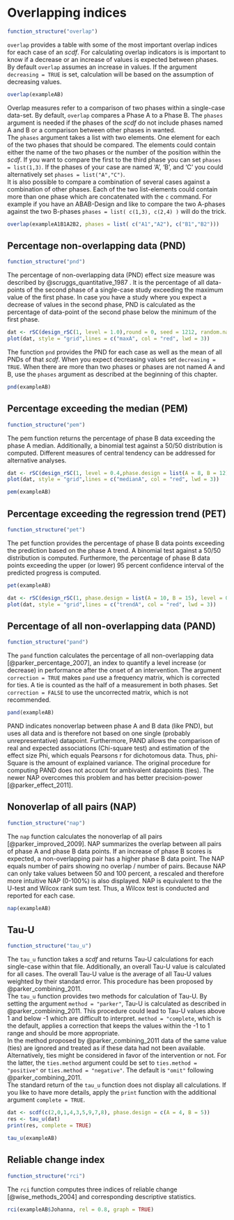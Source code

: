 
# Overlapping indices

```r
function_structure("overlap")
```

`overlap` provides a table with some of the most important overlap indices for each case of an *scdf*. For calculating overlap indicators is is important to know if a decrease or an increase of values is expected between phases. By default `overlap` assumes an increase in values. If the argument `decreasing = TRUE` is set, calculation will be based on the assumption of decreasing values.  

```r
overlap(exampleAB)
```


Overlap measures refer to a comparison of two phases within a single-case data-set. By default, `overlap` compares a Phase A to a Phase B. The `phases` argument is needed if the phases of the *scdf* do not include phases named A and B or a comparison between other phases in wanted.  
The `phases` argument takes a list with two elements. One element for each of the two phases that should be compared. The elements could contain either the name of the two phases or the number of the position within the *scdf*. If you want to compare the first to the third phase you can set `phases = list(1,3)`. If the phases of your case are named 'A', 'B', and 'C' you could alternatively set `phases = list("A","C")`.  
It is also possible to compare a combination of several cases against a combination of other phases. Each of the two list-elements could contain more than one phase which are concatenated with the `c` command. For example if you have an ABAB-Design and like to compare the two A-phases against the two B-phases `phases = list( c(1,3), c(2,4) )` will do the trick.

```r
overlap(exampleA1B1A2B2, phases = list( c("A1","A2"), c("B1","B2")))
```

## Percentage non-overlapping data (PND)

```r
function_structure("pnd")
```

The percentage of non-overlapping data (PND) effect size measure was described by @scruggs_quantitative_1987 . It is the percentage of all data-points of the second phase of a single-case study exceeding the maximum value of the first phase. In case you have a study where you expect a decrease of values in the  second phase, PND is calculated as the percentage of data-point of the second phase below the minimum of the first phase.  

```r
dat <- rSC(design_rSC(1, level = 1.0),round = 0, seed = 1212, random.names = "male")
plot(dat, style = "grid",lines = c("maxA", col = "red", lwd = 3))
```

The function `pnd` provides the PND for each case as well as the mean of all PNDs of that _scdf_. When you expect decreasing values set `decreasing = TRUE`. When there are more than two phases or phases are not named A and B, use the `phases` argument as described at the beginning of this chapter.

```r
pnd(exampleAB)
```

## Percentage exceeding the median (PEM)

```r
function_structure("pem")
```

The pem function returns the percentage of phase B data exceeding the phase A median. Additionally, a binomial test against a 50/50 distribution is computed. Different measures of central tendency can be addressed for alternative analyses.

```r
dat <- rSC(design_rSC(1, level = 0.4,phase.design = list(A = 8, B = 12)), round = 0, seed = 1232, random.names = "male")
plot(dat, style = "grid",lines = c("medianA", col = "red", lwd = 3))
```


```r
pem(exampleAB)
```

## Percentage exceeding the regression trend (PET)

```r
function_structure("pet")
```

The pet function provides the percentage of phase B data points exceeding the prediction based on the phase A trend. A binomial test against a 50/50 distribution is computed. Furthermore, the percentage of phase B data points exceeding the upper (or lower) 95 percent confidence interval of the predicted progress is computed.

```r
pet(exampleAB)
```


```r
dat <- rSC(design_rSC(1, phase.design = list(A = 10, B = 15), level = 0.4),round = 0, seed = 9871, random.names = "female")
plot(dat, style = "grid",lines = c("trendA", col = "red", lwd = 3))
```

## Percentage of all non-overlapping data (PAND)

```r
function_structure("pand")
```

The `pand` function calculates the percentage of all non-overlapping data [@parker_percentage_2007], an index to quantify a level increase (or decrease) in performance after the onset of an intervention. The argument `correction = TRUE` makes `pand` use a frequency matrix, which is corrected for ties. A tie is counted as the half of a measurement in both phases. Set `correction = FALSE` to use the uncorrected matrix, which is not recommended.

```r
pand(exampleAB)
```

PAND indicates nonoverlap between phase A and B data (like PND), but uses all data and is therefore not based on one single (probably unrepresentative) datapoint. Furthermore, PAND allows the comparison of real and expected associations (Chi-square test) and estimation of the effect size Phi, which equals Pearsons r for dichotomous data. Thus, phi-Square is the amount of explained variance. The original procedure for computing PAND does not account for ambivalent datapoints (ties). The newer NAP overcomes this problem and has better precision-power [@parker_effect_2011].

## Nonoverlap of all pairs (NAP)

```r
function_structure("nap")
```

The `nap` function calculates the nonoverlap of all pairs [@parker_improved_2009]. NAP summarizes the overlap between all pairs of phase A and phase B data points. If an increase of phase B scores is expected, a non-overlapping pair has a higher phase B data point. The NAP equals number of pairs showing no overlap / number of pairs. Because NAP can only take values between 50 and 100 percent, a rescaled and therefore more intuitive NAP (0-100%) is also displayed. NAP is equivalent to the the U-test and Wilcox rank sum test. Thus, a Wilcox test is conducted and reported for each case. 

```r
nap(exampleAB)
```

## Tau-U

```r
function_structure("tau_u")
```

The `tau_u` function takes a _scdf_ and returns Tau-U calculations for each single-case within that file. Additionally, an overall Tau-U value is calculated for all cases. The overall Tau-U value is the average of all Tau-U values weighted by their standard error. This procedure has been proposed by @parker_combining_2011.  
The `tau_u` function provides two methods for calculation of Tau-U. By setting the argument `method = "parker"`, Tau-U is calculated as described in @parker_combining_2011. This procedure could lead to Tau-U values above 1 and below -1 which are difficult to interpret. `method = "complete`, which is the default, applies a correction that keeps the values within the -1 to 1 range and should be more appropriate.  
In the method proposed by @parker_combining_2011 data of the same value (ties) are ignored and treated as if these data had not been available. Alternatively, ties might be considered in favor of the intervention or not. For the latter, the `ties.method` argument could be set to `ties.method = "positive"` or  `ties.method = "negative"`. The default is `"omit"` following @parker_combining_2011.  
The standard return of the `tau_u` function does not display all calculations. If you like to have more details, apply the `print` function with the additional argument `complete = TRUE`.

```r
dat <- scdf(c(2,0,1,4,3,5,9,7,8), phase.design = c(A = 4, B = 5))
res <- tau_u(dat)
print(res, complete = TRUE)

```

```r
tau_u(exampleAB)
```

## Reliable change index

```r
function_structure("rci")
```

The `rci` function computes three indices of reliable change [@wise_methods_2004] and corresponding descriptive statistics.

```r
rci(exampleAB$Johanna, rel = 0.8, graph = TRUE)
```

